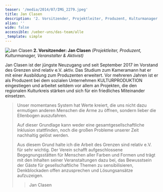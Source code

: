 ```yaml
---
teaser: '/media/2014/07/IMG_2279.jpeg'
title: Jan Clasen
description: '2. Vorsitzender, Projektleiter, Produzent, Kulturmanager und Veranstalter '
alias: ''
wide: false
accessible: /ueber-uns/das-team/alle
_template: simple
---
```


![Jan Clasen](/media/2014/07/IMG_2279.jpeg 'Jan Clasen')
**2. Vorsitzender: Jan Clasen** _(Projektleiter, Produzent, Kulturmanager, Veranstalter & Aktivist)_

Jan Clasen ist der jüngste Neuzugang und seit September 2017 im Vorstand des Grenzen sind relativ e.V. aktiv. Das Studium zum Kameramann hat er mit einer Ausbildung zum Produzenten erweitert. Vor mehreren Jahren ist er als Produzent bei dem sozialen Unternehmen KULTURPRODUKTION eingestiegen und arbeitet seitdem vor allem an Projekten, die den regionalen Kulturkreis stärken und sich für ein friedliches Miteinander einsetzen.

> Unser momentanes System hat Werte kreiert, die uns nicht dazu ermutigen anderen Menschen die Arme zu öffnen, sondern lieber die Ellenbogen auszufahren.
>
> Auf dieser Grundlage kann weder eine gesamtgesellschaftliche Inklusion stattfinden, noch die großen Probleme unserer Zeit nachhaltig gelöst werden.
>
> Aus diesem Grund halte ich die Arbeit des Grenzen sind relativ e.V. für sehr wichtig. Der Verein schafft aufgeschlossene Begegnungsstätten für Menschen aller Farben und Formen und trägt mit den Inhalten seiner Veranstaltungen dazu bei, das Bewusstsein der Gäste für gesellschaftliche Themen zu sensibilisieren, Denkblockaden offen anzusprechen und Lösungsansätze aufzuzeigen.
>
> > Jan Clasen
